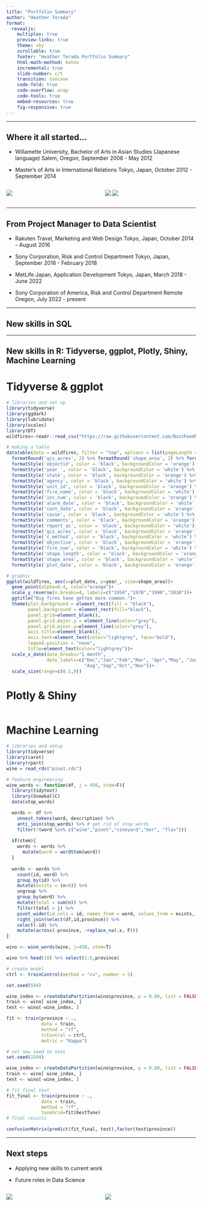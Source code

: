 ---
title: "Portfolio Summary"
author: "Heather Terada"
format: 
  revealjs:
    multiplex: true
    preview-links: true
    theme: sky
    scrollable: true
    footer: "Heather Terada Portfolio Summary"
    html-math-method: katex
    incremental: true
    slide-number: c/t
    transition: concave
    code-fold: true
    code-overflow: wrap
    code-tools: true
    embed-resources: true
    fig-responsive: true
---

---

## Where it all started...

- Willamette University, Bachelor of Arts in Asian Studies (Japanese language) 
Salem, Oregon, September 2008 - May 2012

- Master's of Arts in International Relations 
Tokyo, Japan, October 2012 - September 2014

:::: {.columns}

::: {.column width="50%"}
![](taiko.png)
:::

::: {.column width="50%"}
![](waseda2.png)
![](volunteer.png)
:::

::::

---

## From Project Manager to Data Scientist

- Rakuten Travel, Marketing and Web Design
Tokyo, Japan, October 2014 - August 2016

- Sony Corporation, Risk and Control Department
Tokyo, Japan, September 2016 - February 2018

- MetLife Japan, Application Development
Tokyo, Japan, March 2018 - June 2022

- Sony Corporation of America, Risk and Control Department
Remote Oregon, July 2022 - present

---

## New skills in SQL



---

## New skills in R: Tidyverse, ggplot, Plotly, Shiny, Machine Learning

::: {.panel-tabset}

# Tidyverse & ggplot

```{r setup, message=FALSE, warning=FALSE}
# libraries and set up
library(tidyverse)
library(ggdark)
library(lubridate)
library(scales)
library(DT)
wildfires<-readr::read_csv("https://raw.githubusercontent.com/BuzzFeedNews/2018-07-wildfire-trends/master/data/calfire_frap.csv") %>% mutate(plot_date = as.Date(format(alarm_date,"2017-%m-%d"))) 

# making a table
datatable(data = wildfires, filter = "top", options = list(pageLength = 10, autoWidth = TRUE)) %>% 
  formatRound('gis_acres', 2) %>% formatRound('shape_area', 2) %>% formatRound('shape_length', 2) %>%
  formatStyle('objectid', color = 'black', backgroundColor = 'orange') %>% 
  formatStyle('year_', color = 'black', backgroundColor = 'white') %>% 
  formatStyle('state', color = 'black', backgroundColor = 'orange') %>% 
  formatStyle('agency', color = 'black', backgroundColor = 'white') %>% 
  formatStyle('unit_id', color = 'black', backgroundColor = 'orange') %>% 
  formatStyle('fire_name', color = 'black', backgroundColor = 'white') %>% 
  formatStyle('inc_num', color = 'black', backgroundColor = 'orange') %>% 
  formatStyle('alarm_date', color = 'black', backgroundColor = 'white') %>% 
  formatStyle('cont_date', color = 'black', backgroundColor = 'orange') %>% 
  formatStyle('cause', color = 'black', backgroundColor = 'white') %>% 
  formatStyle('comments', color = 'black', backgroundColor = 'orange') %>% 
  formatStyle('report_ac', color = 'black', backgroundColor = 'white') %>% 
  formatStyle('gis_acres', color = 'black', backgroundColor = 'orange') %>% 
  formatStyle('c_method', color = 'black', backgroundColor = 'white') %>% 
  formatStyle('objective', color = 'black', backgroundColor = 'orange') %>% 
  formatStyle('fire_num', color = 'black', backgroundColor = 'white') %>% 
  formatStyle('shape_length', color = 'black', backgroundColor = 'orange') %>%
  formatStyle('shape_area', color = 'black', backgroundColor = 'white') %>% 
  formatStyle('plot_date', color = 'black', backgroundColor = 'orange') 

# graphic
ggplot(wildfires, aes(x=plot_date, y=year_, size=shape_area))+
  geom_point(alpha=0.4, color="orange")+
  scale_y_reverse(n.breaks=4, labels=c("1950","1970","1990","2010"))+
  ggtitle("Big fires have gotten more common.")+
  theme(plot.background = element_rect(fill = "black"),
        panel.background = element_rect(fill="black"),
        panel.grid=element_blank(),
        panel.grid.major.y = element_line(color="grey"),
        panel.grid.minor.y=element_line(color="grey"),
        axis.title=element_blank(),
        axis.text=element_text(color="lightgrey", face="bold"),
        legend.position = "none",
        title=element_text(color="lightgrey"))+
  scale_x_date(date_breaks="1 month", 
               date_labels=c("Dec","Jan","Feb","Mar", "Apr","May", "Jun","Jul",
                             "Aug","Sep","Oct","Nov"))+
  scale_size(range=c(0.1,9))
```

# Plotly & Shiny
``` {r}

```

# Machine Learning

``` {r}
# libraries and setup
library(tidyverse)
library(caret)
library(rpart)
wine = read_rds("pinot.rds") 

# feature engineering
wine_words <- function(df, j = 450, stem=F){ 
  library(tidytext)
  library(SnowballC)
  data(stop_words)

  words <- df %>%
    unnest_tokens(word, description) %>%
    anti_join(stop_words) %>% # get rid of stop words
    filter(!(word %in% c("wine","pinot","vineyard","ber", "flav")))
  
  if(stem){
    words <- words %>% 
      mutate(word = wordStem(word))
  }
  
  words <- words %>% 
    count(id, word) %>% 
    group_by(id) %>% 
    mutate(exists = (n>0)) %>% 
    ungroup %>% 
    group_by(word) %>% 
    mutate(total = sum(n)) %>% 
    filter(total > j) %>% 
    pivot_wider(id_cols = id, names_from = word, values_from = exists, values_fill = list(exists=0)) %>% 
    right_join(select(df,id,province)) %>% 
    select(-id) %>% 
    mutate(across(-province, ~replace_na(.x, F)))
}

wino <- wine_words(wine, j=450, stem=T)

wino %>% head(10) %>% select(1:5,province)

# create model
ctrl <- trainControl(method = "cv", number = 5)

set.seed(504) 

wine_index <- createDataPartition(wino$province, p = 0.80, list = FALSE)
train <- wino[ wine_index, ]
test <- wino[-wine_index, ]

fit <- train(province ~ .,
             data = train, 
             method = "rf",
             trControl = ctrl,
             metric = "Kappa")

# set new seed to test
set.seed(1504) 

wine_index <- createDataPartition(wino$province, p = 0.80, list = FALSE)
train <- wino[ wine_index, ]
test <- wino[-wine_index, ]

# fit final test
fit_final <- train(province ~ .,
             data = train, 
             method = "rf",
             tuneGrid=fit$bestTune) 
# final results

confusionMatrix(predict(fit_final, test),factor(test$province))
```

:::
---

## Next steps

- Applying new skills to current work

- Future roles in Data Science

:::: {.columns}

::: {.column width="50%"}
![](ds.png)
:::

::: {.column width="50%"}
![](audit2.png)
:::

::::
